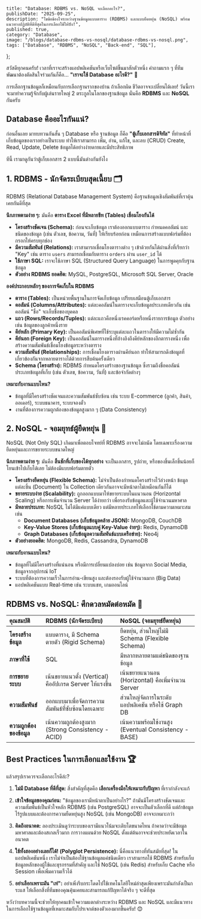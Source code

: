    title: "Database: RDBMS vs. NoSQL จะเลือกอะไร?",
    publishDate: "2025-09-25",
    description: "ไขข้อข้องใจระหว่างฐานข้อมูลแบบตาราง (RDBMS) และแบบยืดหยุ่น (NoSQL) พร้อมแนวทางปฏิบัติที่ดีที่สุดในการเลือกใช้ให้ปัง!",
    published: true,
    category: "Database",
    image: "/blogs/database-rdbms-vs-nosql/database-rdbms-vs-nosql.png",
    tags: ["Database", "RDBMS", "NoSQL", "Back-end", "SQL"],
};

สวัสดีทุกคนครับ! เวลาที่เราจะสร้างแอปพลิเคชันหรือเว็บไซต์ขึ้นมาสักตัวหนึ่ง คำถามแรก ๆ ที่ทีมพัฒนาต้องตัดสินใจร่วมกันก็คือ... **"เราจะใช้ Database อะไรดี?"** 🧐

การเลือกฐานข้อมูลก็เหมือนกับการเลือกฐานรากของบ้าน ถ้าเลือกผิด ชีวิตอาจจะเปลี่ยนได้เลย! วันนี้เราจะมาทำความรู้จักกับผู้เล่นรายใหญ่ 2 ตระกูลในโลกของฐานข้อมูล นั่นคือ **RDBMS** และ **NoSQL** กันครับ

## Database คืออะไรกันแน่?

ก่อนอื่นเลย มาทบทวนกันสั้น ๆ Database หรือ ฐานข้อมูล ก็คือ **"ตู้เก็บเอกสารดิจิทัล"** ที่ทำหน้าที่เก็บข้อมูลของเราอย่างเป็นระบบ ทำให้เราสามารถ เพิ่ม, อ่าน, แก้ไข, และลบ (CRUD) Create, Read, Update, Delete  ข้อมูลได้อย่างง่ายดายและมีประสิทธิภาพ

ทีนี้ เรามาดูกันว่าตู้เก็บเอกสาร 2 แบบนี้มันต่างกันยังไง

## 1. RDBMS - นักจัดระเบียบสุดเนี้ยบ 🗂️

RDBMS (Relational Database Management System) คือฐานข้อมูลเชิงสัมพันธ์ที่เราคุ้นเคยกันดีที่สุด

**นึกภาพตามง่าย ๆ:** มันคือ **ตาราง Excel ที่มีหลายชีท (Tables) เชื่อมโยงกันได้**

*   **โครงสร้างชัดเจน (Schema):** ก่อนจะเก็บข้อมูล เราต้องออกแบบตาราง กำหนดคอลัมน์ และชนิดของข้อมูล (เช่น ตัวเลข, ข้อความ, วันที่) ให้เรียบร้อยก่อน เหมือนการสร้างแบบฟอร์มที่ต้องกรอกให้ครบทุกช่อง
*   **มีความสัมพันธ์ (Relations):** เราสามารถเชื่อมโยงตารางต่าง ๆ เข้าด้วยกันได้ผ่านสิ่งที่เรียกว่า "Key" เช่น ตาราง `users` สามารถเชื่อมกับตาราง `orders` ผ่าน `user_id` ได้
*   **ใช้ภาษา SQL:** เราจะใช้ภาษา SQL (Structured Query Language) ในการพูดคุยกับฐานข้อมูล
*   **ตัวอย่าง RDBMS ยอดฮิต:** MySQL, PostgreSQL, Microsoft SQL Server, Oracle

**องค์ประกอบหลักๆ ของการจัดเก็บใน RDBMS**

*   **ตาราง (Tables):** เป็นหน่วยพื้นฐานในการจัดเก็บข้อมูล เปรียบเสมือนตู้เก็บเอกสาร 
*   **คอลัมน์ (Columns/Attributes):** แต่ละคอลัมน์ในตารางจะเก็บข้อมูลประเภทเดียวกัน เช่น คอลัมน์ "ชื่อ" จะเก็บชื่อของบุคคล 
*   **แถว (Rows/Records/Tuples):** แต่ละแถวคือหนึ่งเรคคอร์ดหรือหนึ่งรายการข้อมูล ตัวอย่างเช่น ข้อมูลของลูกค้าหนึ่งราย 
*   **คีย์หลัก (Primary Key):** เป็นคอลัมน์พิเศษที่ใช้ระบุแต่ละแถวในตารางให้มีความไม่ซ้ำกัน 
*   **คีย์นอก (Foreign Key):** เป็นคอลัมน์ในตารางหนึ่งที่อ้างอิงถึงคีย์หลักของอีกตารางหนึ่ง เพื่อสร้างความสัมพันธ์เชื่อมโยงข้อมูลระหว่างตาราง 
*   **ความสัมพันธ์ (Relationships):** การเชื่อมโยงตารางผ่านคีย์นอก ทำให้สามารถดึงข้อมูลที่เกี่ยวข้องกันจากหลายตารางได้ด้วยการสืบค้นครั้งเดียว 
*   **Schema (โครงสร้าง):** RDBMS กำหนดโครงสร้างของฐานข้อมูล ซึ่งรวมถึงชื่อคอลัมน์ ประเภทข้อมูลที่เก็บ (เช่น ตัวเลข, ข้อความ, วันที่) และข้อจำกัดต่างๆ 



**เหมาะกับงานแบบไหน?**
*   ข้อมูลที่มีโครงสร้างชัดเจนและความสัมพันธ์ซับซ้อน เช่น ระบบ E-commerce (ลูกค้า, สินค้า, ออเดอร์), ระบบธนาคาร, ระบบจองตั๋ว
*   งานที่ต้องการความถูกต้องของข้อมูลสูงมาก ๆ (Data Consistency)

## 2. NoSQL - จอมยุทธ์ผู้ยืดหยุ่น 🤸

NoSQL (Not Only SQL) เกิดมาเพื่อตอบโจทย์ที่ RDBMS อาจจะไม่ถนัด โดยเฉพาะเรื่องความยืดหยุ่นและการขยายระบบขนาดใหญ่

**นึกภาพตามง่าย ๆ:** มันคือ **ลิ้นชักที่เก็บของได้ทุกอย่าง** จะเป็นเอกสาร, รูปถ่าย, หรือของชิ้นเล็กชิ้นน้อยก็โยนเข้าไปเก็บได้เลย ไม่ต้องมีแบบฟอร์มตายตัว

*   **โครงสร้างยืดหยุ่น (Flexible Schema):** ไม่จำเป็นต้องกำหนดโครงสร้างไว้ล่วงหน้า ข้อมูลแต่ละชิ้น (Document) ใน Collection เดียวกันอาจจะมีหน้าตาไม่เหมือนกันก็ได้
*   **ขยายระบบง่าย (Scalability):** ถูกออกแบบมาให้ขยายระบบในแนวนอน (Horizontal Scaling) หรือการเพิ่มจำนวน Server ได้ง่ายกว่า เพื่อรองรับข้อมูลและผู้ใช้จำนวนมหาศาล
*   **มีหลายประเภท:** NoSQL ไม่ได้มีแค่แบบเดียว แต่มีหลายประเภทให้เลือกใช้ตามความเหมาะสม เช่น
    *   **Document Databases (เก็บข้อมูลคล้าย JSON):** MongoDB, CouchDB
    *   **Key-Value Stores (เก็บข้อมูลแบบคู่ Key-Value ง่ายๆ):** Redis, DynamoDB
    *   **Graph Databases (เก็บข้อมูลความสัมพันธ์แบบเครือข่าย):** Neo4j
*   **ตัวอย่างยอดฮิต:** MongoDB, Redis, Cassandra, DynamoDB

**เหมาะกับงานแบบไหน?**
*   ข้อมูลที่ไม่มีโครงสร้างที่แน่นอน หรือมีการเปลี่ยนแปลงบ่อย เช่น ข้อมูลจาก Social Media, ข้อมูลจากอุปกรณ์ IoT
*   ระบบที่ต้องการความเร็วในการอ่าน-เขียนสูง และต้องรองรับผู้ใช้จำนวนมาก (Big Data)
*   แอปพลิเคชันแบบ Real-time เช่น ระบบแชท, เกมออนไลน์

## RDBMS vs. NoSQL: ศึกดวลหมัดต่อหมัด 🥊

| คุณสมบัติ | RDBMS (นักจัดระเบียบ) | NoSQL (จอมยุทธ์ยืดหยุ่น) |
| :--- | :--- | :--- |
| **โครงสร้างข้อมูล** | แบบตาราง, มี Schema ตายตัว (Rigid Schema) | ยืดหยุ่น, ส่วนใหญ่ไม่มี Schema (Flexible Schema) |
| **ภาษาที่ใช้** | SQL | มีหลากหลายตามแต่ชนิดของฐานข้อมูล |
| **การขยายระบบ** | เน้นขยายแนวตั้ง (Vertical) คืออัปเกรด Server ให้แรงขึ้น | เน้นขยายแนวนอน (Horizontal) คือเพิ่มจำนวน Server |
| **ความสัมพันธ์** | ออกแบบมาเพื่อจัดการความสัมพันธ์ที่ซับซ้อนโดยเฉพาะ | ส่วนใหญ่จัดการในระดับแอปพลิเคชัน หรือใช้ Graph DB |
| **ความถูกต้องของข้อมูล** | เน้นความถูกต้องสูงมาก (Strong Consistency - ACID) | เน้นความพร้อมใช้งานสูง (Eventual Consistency - BASE) |

## Best Practices ในการเลือกและใช้งาน 🏆

แล้วสรุปเราควรจะเลือกอะไรดีล่ะ?

1.  **ไม่มี Database ที่ดีที่สุด:** สิ่งสำคัญที่สุดคือ **เลือกเครื่องมือให้เหมาะกับปัญหา** ที่เรากำลังจะแก้

2.  **เข้าใจข้อมูลของคุณก่อน:** "ข้อมูลของเรามีหน้าตาเป็นอย่างไร?" ถ้ามันมีโครงสร้างชัดเจนและความสัมพันธ์เป็นหัวใจหลัก RDBMS (เช่น PostgreSQL) อาจจะเป็นตัวเลือกที่ดี แต่ถ้าข้อมูลไร้รูปแบบและต้องการความยืดหยุ่นสูง NoSQL (เช่น MongoDB) อาจจะเหมาะกว่า

3.  **คิดถึงอนาคต:** ลองประเมินดูว่าระบบของเรามีแนวโน้มจะเติบโตขนาดไหน ถ้าคาดว่าจะมีข้อมูลมหาศาลและต้องสเกลเร็วมาก การวางแผนด้วย NoSQL ตั้งแต่ต้นอาจจะช่วยประหยัดเวลาในอนาคต

4.  **ใช้ทั้งสองอย่างเลยก็ได้! (Polyglot Persistence):** นี่คือแนวทางที่ทันสมัยที่สุด! ในแอปพลิเคชันหนึ่ง เราไม่จำเป็นต้องใช้ฐานข้อมูลแค่ชนิดเดียว เราสามารถใช้ RDBMS สำหรับเก็บข้อมูลหลักของผู้ใช้และธุรกรรมที่สำคัญ และใช้ NoSQL (เช่น Redis) สำหรับเก็บ Cache หรือ Session เพื่อเพิ่มความเร็วได้

5.  **อย่าเลือกเพราะมัน "เท่":** อย่าเพิ่งรีบกระโดดไปใช้เทคโนโลยีใหม่ล่าสุดเพียงเพราะมันกำลังเป็นกระแส ให้เลือกสิ่งที่ทีมของคุณคุ้นเคยและสามารถแก้ปัญหาได้จริง ๆ จะดีที่สุด

หวังว่าบทความนี้จะช่วยให้ทุกคนเข้าใจความแตกต่างระหว่าง RDBMS และ NoSQL และมีแนวทางในการเลือกใช้ฐานข้อมูลที่เหมาะสมกับโปรเจกต์ของตัวเองมากขึ้นครับ! 😊
